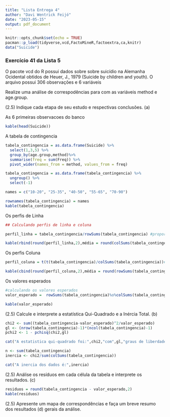 ```yaml
---
title: "Lista Entrega 4"
author: "Davi Wentrick Feijó"
date: "2023-05-15"
output: pdf_document
---
```


```r
knitr::opts_chunk$set(echo = TRUE)
pacman::p_load(tidyverse,vcd,FactoMineR,factoextra,ca,knitr)
data("Suicide")
```

### Exercício 41 da Lista 5 

O pacote vcd do R possui dados sobre sobre suicídio na Alemanha Ocidental obtidos de Heuer, J., 1979 (Suicide by children and youth). O arquivo possui 306 observações e 6 variáveis



Realize uma análise de correspodências para com as variáveis method e age.group.

(2.5) Indique cada etapa de seu estudo e respectivas conclusões. (a)

As 6 primeiras observacoes do banco
```r
kable(head(Suicide))
```

A tabela de contingencia

```r
tabela_contingencia = as.data.frame(Suicide) %>%
  select(1,3,5) %>%
  group_by(age.group,method)%>%
  summarise(freq = sum(Freq)) %>%
  pivot_wider(names_from = method, values_from = freq)

tabela_contingencia = as.data.frame(tabela_contingencia) %>%
  ungroup() %>%
  select(-1)

names = c("10-20", "25-35", "40-50", "55-65", "70-90")

rownames(tabela_contingencia) = names
kable(tabela_contingencia)
```

\newpage
Os perfis de Linha 

```r
## Calculando perfis de linha e coluna 

perfil_linha = tabela_contingencia/rowSums(tabela_contingencia) #proporcao em relacao ao total das linhas

kable(rbind(round(perfil_linha,2),média = round(colSums(tabela_contingencia)/sum(tabela_contingencia),2)))
```
Os perfis Coluna

```r
perfil_coluna = t(t(tabela_contingencia)/colSums(tabela_contingencia))#proporcao em relacao ao total das colunas 

kable(cbind(round(perfil_coluna,2),média = round(rowSums(tabela_contingencia)/sum(tabela_contingencia),2)))
```

Os valores esperados 
```r
#calculando os valores esperados 
valor_esperado =  rowSums(tabela_contingencia)%o%colSums(tabela_contingencia)/sum(tabela_contingencia)

kable(valor_esperado)
```

(2.5) Calcule e interprete a estatística Qui-Quadrado e a Inércia Total. (b)

```r
chi2 <- sum((tabela_contingencia-valor_esperado)^2/valor_esperado)
gl <- (nrow(tabela_contingencia)-1)*(ncol(tabela_contingencia)-1)
pchi2 <- 1 - pchisq(chi2,gl)
```
```r
cat("A estatistica qui-quadrado foi:",chi2,"com",gl,"graus de liberdade, e o p-valor foi de:",pchi2)
```


```r
n <- sum(tabela_contingencia)
inercia <- chi2/sum(colSums(tabela_contingencia))
```
```r
cat("A inercia dos dados é:",inercia)
```

(2.5) Análise os resíduos em cada célula da tabela e interprete os resultados. (c)

```r
residuos = round(tabela_contingencia - valor_esperado,2)
kable(residuos)
```



(2.5) Apresente um mapa de correspondências e faça um breve resumo dos resultados (d)
gerais da análise.
